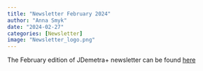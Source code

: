 ```yaml
---
title: "Newsletter February 2024"
author: "Anna Smyk"
date: "2024-02-27"
categories: [Newsletter]
image: "Newsletter_logo.png"
---
```


The February edition of JDemetra+ newsletter can be found [here](Newsletter_Feb_2024.pdf)
